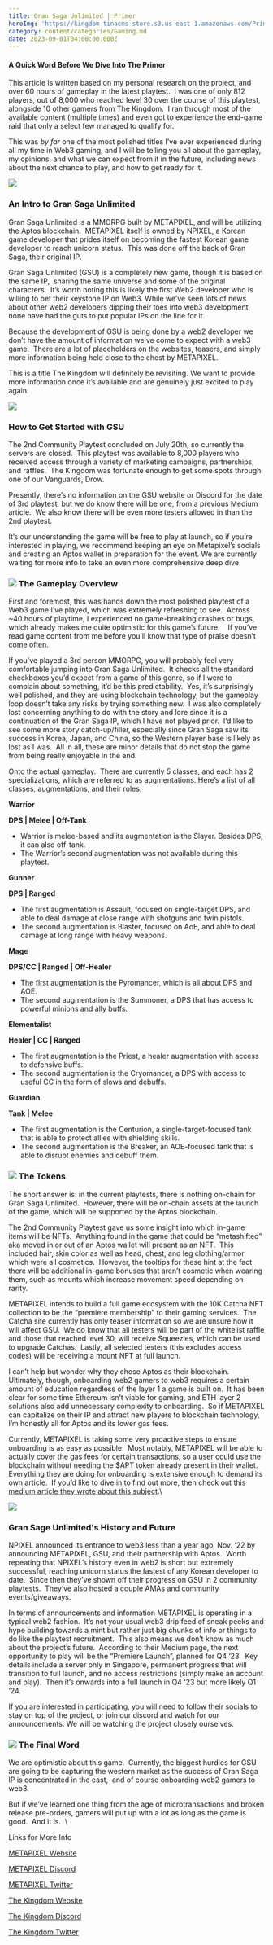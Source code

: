```yaml
---
title: Gran Saga Unlimited | Primer
heroImg: 'https://kingdom-tinacms-store.s3.us-east-1.amazonaws.com/Primer.png'
category: content/categories/Gaming.md
date: 2023-09-01T04:00:00.000Z
---
```


#### A Quick Word Before We Dive Into The Primer

This article is written based on my personal research on the project, and over 60 hours of gameplay in the latest playtest.  I was one of only 812 players, out of 8,000 who reached level 30 over the course of this playtest, alongside 10 other gamers from The Kingdom.  I ran through most of the available content (multiple times) and even got to experience the end-game raid that only a select few managed to qualify for.

This was *by far* one of the most polished titles I’ve ever experienced during all my time in Web3 gaming, and I will be telling you all about the gameplay, my opinions, and what we can expect from it in the future, including news about the next chance to play, and how to get ready for it.

![](https://kingdom-tinacms-store.s3.us-east-1.amazonaws.com/GSU1.jpg)

### An Intro to Gran Saga Unlimited

Gran Saga Unlimited is a MMORPG built by METAPIXEL, and will be utilizing the Aptos blockchain.  METAPIXEL itself is owned by NPIXEL, a Korean game developer that prides itself on becoming the fastest Korean game developer to reach unicorn status.  This was done off the back of Gran Saga, their original IP.   

Gran Saga Unlimited (GSU) is a completely new game, though it is based on the same IP,  sharing the same universe and some of the original characters.  It’s worth noting this is likely the first Web2 developer who is willing to bet their keystone IP on Web3. While we’ve seen lots of news about other web2 developers dipping their toes into web3 development, none have had the guts to put popular IPs on the line for it.  

Because the development of GSU is being done by a web2 developer we don’t have the amount of information we’ve come to expect with a web3 game.  There are a lot of placeholders on the websites, teasers, and simply more information being held close to the chest by METAPIXEL.  

This is a title The Kingdom will definitely be revisiting. We want to provide more information once it’s available and are genuinely just excited to play again.

![](https://kingdom-tinacms-store.s3.us-east-1.amazonaws.com/GSU2.jpg)

### How to Get Started with GSU

The 2nd Community Playtest concluded on July 20th, so currently the servers are closed.  This playtest was available to 8,000 players who received access through a variety of marketing campaigns, partnerships, and raffles.  The Kingdom was fortunate enough to get some spots through one of our Vanguards, Drow.  

Presently, there’s no information on the GSU website or Discord for the date of 3rd playtest, but we do know there will be one, from a previous Medium article.  We also know there will be even more testers allowed in than the 2nd playtest.  

It’s our understanding the game will be free to play at launch, so if you’re interested in playing, we recommend keeping an eye on Metapixel’s socials and creating an Aptos wallet in preparation for the event. We are currently waiting for more info to take an even more comprehensive deep dive.

### ![](https://kingdom-tinacms-store.s3.us-east-1.amazonaws.com/GSU3.png)&#xA;&#xA;The Gameplay Overview

First and foremost, this was hands down the most polished playtest of a Web3 game I’ve played, which was extremely refreshing to see.  Across ~40 hours of playtime, I experienced no game-breaking crashes or bugs, which already makes me quite optimistic for this game’s future.    If you’ve read game content from me before you’ll know that type of praise doesn’t come often.

If you’ve played a 3rd person MMORPG, you will probably feel very comfortable jumping into Gran Saga Unlimited.  It checks all the standard checkboxes you’d expect from a game of this genre, so if I were to complain about something, it’d be this predictability.  Yes, it’s surprisingly well polished, and they are using blockchain technology, but the gameplay loop doesn’t take any risks by trying something new.  I was also completely lost concerning anything to do with the story and lore since it is a continuation of the Gran Saga IP, which I have not played prior.  I’d like to see some more story catch-up/filler, especially since Gran Saga saw its success in Korea, Japan, and China, so the Western player base is likely as lost as I was.  All in all, these are minor details that do not stop the game from being really enjoyable in the end. 

Onto the actual gameplay.  There are currently 5 classes, and each has 2 specializations, which are referred to as augmentations. Here’s a list of all classes, augmentations, and their roles:

**Warrior**

**DPS | Melee | Off-Tank**

* Warrior is melee-based and its augmentation is the Slayer. Besides DPS, it can also off-tank.
* The Warrior’s second augmentation was not available during this playtest. 

**Gunner**

**DPS | Ranged**

* The first augmentation is Assault, focused on single-target DPS, and able to deal damage at close range with shotguns and twin pistols.
* The second augmentation is Blaster, focused on AoE, and able to deal damage at long range with heavy weapons.

**Mage**

**DPS/CC | Ranged | Off-Healer**

* The first augmentation is the Pyromancer, which is all about DPS and AOE.
* The second augmentation is the Summoner, a DPS that has access to powerful minions and ally buffs.

**Elementalist**

**Healer | CC | Ranged**

* The first augmentation is the Priest, a healer augmentation with access to defensive buffs.
* The second augmentation is the Cryomancer, a DPS with access to useful CC in the form of slows and debuffs.

**Guardian**

**Tank | Melee**

* The first augmentation is the Centurion, a single-target-focused tank that is able to protect allies with shielding skills.
* The second augmentation is the Breaker, an AOE-focused tank that is able to disrupt enemies and debuff them.

### ![](https://kingdom-tinacms-store.s3.us-east-1.amazonaws.com/GSU4.jpg)&#xA;&#xA;The Tokens

The short answer is: in the current playtests, there is nothing on-chain for Gran Saga Unlimited.  However, there will be on-chain assets at the launch of the game, which will be supported by the Aptos blockchain.  

The 2nd Community Playtest gave us some insight into which in-game items will be NFTs.  Anything found in the game that could be “metashifted” aka moved in or out of an Aptos wallet will present as an NFT.  This included hair, skin color as well as head, chest, and leg clothing/armor which were all cosmetics.  However, the tooltips for these hint at the fact there will be additional in-game bonuses that aren’t cosmetic when wearing them, such as mounts which increase movement speed depending on rarity.  

METAPIXEL intends to build a full game ecosystem with the 10K Catcha NFT collection to be the “premiere membership” to their gaming services.  The Catcha site currently has only teaser information so we are unsure how it will affect GSU.  We do know that all testers will be part of the whitelist raffle and those that reached level 30, will receive Squeezies, which can be used to upgrade Catchas.  Lastly, all selected testers (this excludes access codes) will be receiving a mount NFT at full launch.  

I can’t help but wonder why they chose Aptos as their blockchain.  Ultimately, though, onboarding web2 gamers to web3 requires a certain amount of education regardless of the layer 1 a game is built on.  It has been clear for some time Ethereum isn’t viable for gaming, and ETH layer 2 solutions also add unnecessary complexity to onboarding.  So if METAPIXEL can capitalize on their IP and attract new players to blockchain technology, I’m honestly all for Aptos and its lower gas fees.

Currently, METAPIXEL is taking some very proactive steps to ensure onboarding is as easy as possible.  Most notably, METAPIXEL will be able to actually cover the gas fees for certain transactions, so a user could use the blockchain without needing the $APT token already present in their wallet.  Everything they are doing for onboarding is extensive enough to demand its own article.  If you’d like to dive in to find out more, then check out this [medium article they wrote about this subject](https://metapixelblog.medium.com/creating-seamless-onboarding-for-web3-913bb6ed0c34 "METAPIXEL Medium Article").\\

![](https://kingdom-tinacms-store.s3.us-east-1.amazonaws.com/GSU5.jpg)

### Gran Sage Unlimited's History and Future

NPIXEL announced its entrance to web3 less than a year ago, Nov. ‘22 by announcing METAPIXEL, GSU, and their partnership with Aptos.  Worth repeating that NPIXEL’s history even in web2 is short but extremely successful, reaching unicorn status the fastest of any Korean developer to date.  Since then they’ve shown off their progress on GSU in 2 community playtests.  They’ve also hosted a couple AMAs and community events/giveaways.  

In terms of announcements and information METAPIXEL is operating in a typical web2 fashion.  It’s not your usual web3 drip feed of sneak peeks and hype building towards a mint but rather just big chunks of info or things to do like the playtest recruitment.  This also means we don’t know as much about the project’s future.  According to their Medium page, the next opportunity to play will be the “Premiere Launch”, planned for Q4 ‘23.  Key details include a server only in Singapore, permanent progress that will transition to full launch, and no access restrictions (simply make an account and play).  Then it’s onwards into a full launch in Q4 ‘23 but more likely Q1 ‘24.

If you are interested in participating, you will need to follow their socials to stay on top of the project, or join our discord and watch for our announcements. We will be watching the project closely ourselves.

### ![](https://kingdom-tinacms-store.s3.us-east-1.amazonaws.com/GSU6.jpg)&#xA;&#xA;The Final Word

We are optimistic about this game.  Currently, the biggest hurdles for GSU are going to be capturing the western market as the success of Gran Saga IP is concentrated in the east,  and of course onboarding web2 gamers to web3.  

But if we’ve learned one thing from the age of microtransactions and broken release pre-orders, gamers will put up with a lot as long as the game is good.  And it is.  \\

Links for More Info

[METAPIXEL Website](https://www.metapixel.io/)

[METAPIXEL Discord](http://discord.gg/metapixel)

[METAPIXEL Twitter](https://twitter.com/Metapixel)

[The Kingdom Website](https://the-kingdom.world/)

[The Kingdom Discord](https://discord.com/invite/thekingdomWorld)

[The Kingdom Twitter](https://twitter.com/TheKingdomWrld)
